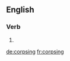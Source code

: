 ==English==

===Verb===
{{head|en|present participle}}

# {{present participle of|corpse|lang=en}}

[[de:corpsing]]
[[fr:corpsing]]